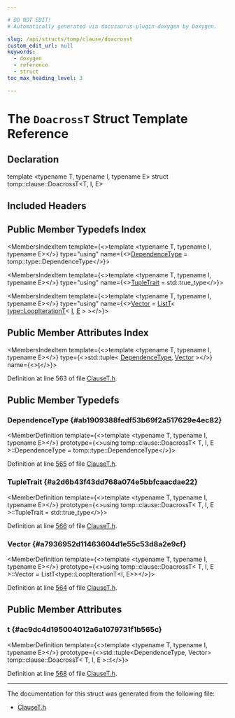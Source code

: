 ```yaml
---

# DO NOT EDIT!
# Automatically generated via docusaurus-plugin-doxygen by Doxygen.

slug: /api/structs/tomp/clause/doacrosst
custom_edit_url: null
keywords:
  - doxygen
  - reference
  - struct
toc_max_heading_level: 3

---
```





# The `DoacrossT` Struct Template Reference

<DoxygenPage pluginConfig={pluginConfig}>



## Declaration

<CodeBlock>template &lt;typename T, typename I, typename E&gt;
struct tomp::clause::DoacrossT&lt;T, I, E&gt;</CodeBlock>

## Included Headers

<IncludesList>
<IncludesListItem
  filePath="llvm/Frontend/OpenMP/ClauseT.h"
  permalink="/docs/api/files/include/include/llvm/include/llvm/frontend/include/llvm/frontend/openmp/clauset-h"
  isLocal="true" />
</IncludesList>

## Public Member Typedefs Index

<MembersIndex>

<MembersIndexItem
  template={<>template &lt;typename T, typename I, typename E&gt;</>}
  type="using"
  name={<><a href="#ab1909388fedf53b69f2a517629e4ec82">DependenceType</a> = tomp::type::DependenceType</>}>
</MembersIndexItem>

<MembersIndexItem
  template={<>template &lt;typename T, typename I, typename E&gt;</>}
  type="using"
  name={<><a href="#a2d6b43f43dd768a074e5bbfcaacdae22">TupleTrait</a> = std::true&#95;type</>}>
</MembersIndexItem>

<MembersIndexItem
  template={<>template &lt;typename T, typename I, typename E&gt;</>}
  type="using"
  name={<><a href="#a7936952d11463604d1e55c53d8a2e9cf">Vector</a> = <a href="/docs/api/namespaces/tomp/#aa98ed225fbb1e1bb47d1a5f2e9277b44">ListT</a>&lt; <a href="/docs/api/structs/tomp/type/loopiterationt">type::LoopIterationT</a>&lt; <a href="/docs/api/files/lib/lib/support/md5-cpp/#ac0eafdc9ee161b71e7af98af736952fd">I</a>, <a href="/docs/api/files/lib/lib/ir/builtingcs-cpp/#abb2b3a60ccc38a28239e19a1646e0c8a">E</a> &gt; &gt;</>}>
</MembersIndexItem>

</MembersIndex>

## Public Member Attributes Index

<MembersIndex>

<MembersIndexItem
  template={<>template &lt;typename T, typename I, typename E&gt;</>}
  type={<>std::tuple&lt; <a href="#ab1909388fedf53b69f2a517629e4ec82">DependenceType</a>, <a href="#a7936952d11463604d1e55c53d8a2e9cf">Vector</a> &gt;</>}
  name={<><a href="#ac9dc4d195004012a6a1079731f1b565c">t</a></>}>
</MembersIndexItem>

</MembersIndex>


Definition at line 563 of file <a href="/docs/api/files/include/include/llvm/include/llvm/frontend/include/llvm/frontend/openmp/clauset-h">ClauseT.h</a>.

<SectionDefinition>

## Public Member Typedefs

### DependenceType {#ab1909388fedf53b69f2a517629e4ec82}

<MemberDefinition
  template={<>template &lt;typename T, typename I, typename E&gt;</>}
  prototype={<>using tomp::clause::DoacrossT&lt; T, I, E &gt;::DependenceType =  tomp::type::DependenceType</>}>

Definition at line <a href="/docs/api/files/include/include/llvm/include/llvm/frontend/include/llvm/frontend/openmp/clauset-h/#l00565">565</a> of file <a href="/docs/api/files/include/include/llvm/include/llvm/frontend/include/llvm/frontend/openmp/clauset-h">ClauseT.h</a>.
</MemberDefinition>

### TupleTrait {#a2d6b43f43dd768a074e5bbfcaacdae22}

<MemberDefinition
  template={<>template &lt;typename T, typename I, typename E&gt;</>}
  prototype={<>using tomp::clause::DoacrossT&lt; T, I, E &gt;::TupleTrait =  std::true&#95;type</>}>

Definition at line <a href="/docs/api/files/include/include/llvm/include/llvm/frontend/include/llvm/frontend/openmp/clauset-h/#l00566">566</a> of file <a href="/docs/api/files/include/include/llvm/include/llvm/frontend/include/llvm/frontend/openmp/clauset-h">ClauseT.h</a>.
</MemberDefinition>

### Vector {#a7936952d11463604d1e55c53d8a2e9cf}

<MemberDefinition
  template={<>template &lt;typename T, typename I, typename E&gt;</>}
  prototype={<>using tomp::clause::DoacrossT&lt; T, I, E &gt;::Vector =  ListT&lt;type::LoopIterationT&lt;I, E&gt;&gt;</>}>

Definition at line <a href="/docs/api/files/include/include/llvm/include/llvm/frontend/include/llvm/frontend/openmp/clauset-h/#l00564">564</a> of file <a href="/docs/api/files/include/include/llvm/include/llvm/frontend/include/llvm/frontend/openmp/clauset-h">ClauseT.h</a>.
</MemberDefinition>

</SectionDefinition>

<SectionDefinition>

## Public Member Attributes

### t {#ac9dc4d195004012a6a1079731f1b565c}

<MemberDefinition
  template={<>template &lt;typename T, typename I, typename E&gt;</>}
  prototype={<>std::tuple&lt;DependenceType, Vector&gt; tomp::clause::DoacrossT&lt; T, I, E &gt;::t</>}>

Definition at line <a href="/docs/api/files/include/include/llvm/include/llvm/frontend/include/llvm/frontend/openmp/clauset-h/#l00568">568</a> of file <a href="/docs/api/files/include/include/llvm/include/llvm/frontend/include/llvm/frontend/openmp/clauset-h">ClauseT.h</a>.
</MemberDefinition>

</SectionDefinition>

<hr/>

The documentation for this struct was generated from the following file:

<ul>
<li><a href="/docs/api/files/include/include/llvm/include/llvm/frontend/include/llvm/frontend/openmp/clauset-h">ClauseT.h</a></li>
</ul>

</DoxygenPage>
